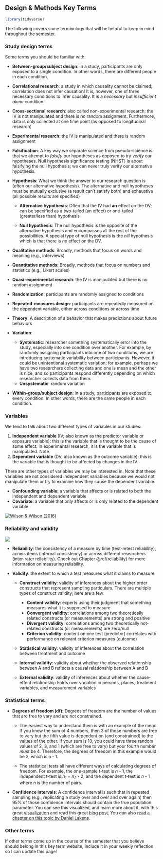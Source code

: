 ## Design & Methods Key Terms

```r
library(tidyverse)
```

The following covers some terminology that will be helpful to keep in mind throughout the semester.

### Study design terms

Some terms you should be familiar with:

-   **Between-group/subject design**: in a study, participants are only exposed to a single condition. In other words, there are different people in each condition.

-   **Correlational research**: a study in which causality cannot be claimed; correlation does not infer causation! It is, however, one of three necessary conditions to infer causality. It is a *necessary* but *insufficient alone* condition.

-   **Cross-sectional research**: also called non-experimental research; the IV is not manipulated and there is no random assignment. Furthermore, data is only collected at one time point (as opposed to longitudinal research)

-   **Experimental research**: the IV is manipulated and there is random assignment

-   **Falsification**: A key way we separate science from pseudo-science is that we attempt to *falsify* our hypotheses as opposed to try *verify* our hypotheses. Null hypothesis significance testing (NHST) is about falsifying the null hypothesis; we can never truly verify our alternative hypothesis.

-   **Hypothesis**: What we think the answer to our research question is (often our alternative hypothesis). The alternative and null hypotheses must be mutually exclusive (a result can't satisfy both) and exhaustive (all possible results are specified)

    -   **Alternative hypothesis**: Often that the IV had **an** effect on the DV; can be specified as a two-tailed (an effect) or one-tailed (greater/less than) hypothesis

    -   **Null hypothesis**: The null hypothesis is the opposite of the alternative hypothesis and encompasses all the rest of the possibilities. A special type of null hypothesis is the *nill* hypothesis which is that there is *no* effect on the DV.

-   **Qualitative methods**: Broadly, methods that focus on words and meaning (e.g., interviews)

-   **Quantitative methods**: Broadly, methods that focus on numbers and statistics (e.g., Likert scales)

-   **Quasi-experimental research**: the IV is manipulated but there is no random assignment

-   **Randomization**: participants are randomly assigned to conditions

-   **Repeated-measures design**: participants are repeatedly measured on the dependent variable, either across conditions or across time

-   **Theory**: A description of a behavior that makes predictions about future behaviors

-   **Variation**:

    -   **Systematic**: researcher something systematically error into the study, especially into one condition over another. For example, by randomly assigning participants into one of two conditions, we are introducing systematic variability between participants. However, it could be unintentional systematic variation; for example, perhaps we have two researchers collecting data and one is mean and the other is nice, and so participants respond differently depending on which researcher collects data from them.
    -   **Unsystematic**: random variation

-   **Within-group/subject design**: in a study, participants are exposed to every condition. In other words, there are the same people in each condition.

### Variables

We tend to talk about two different types of variables in our studies:

1.  **Independent variable** (IV; also known as the predictor variable or exposure variable): this is the variable that is thought to be the cause of some effect. In experimental research, it is the variable that is manipulated. Note
2.  **Dependent variable** (DV; also known as the outcome variable): this is the variable that is thought to be affected by changes in the IV.

There are other types of variables we may be interested in. Note that these variables are not considered independent variables because we would not manipulate them or try to examine how they cause the dependent variable.

-   **Confounding variable**: a variable that affects or is related to both the independent and dependent variable
-   **Covariate**: a variable that only affects or is only related to the dependent variable

[![Wilson & Wilson (2016)](images/02-stats-foundations/Possible-relationships-of-a-covariate-and-a-confounder-to-an-exposure-variable-and-an.png)](https://www.researchgate.net/publication/299415540_Confounding_and_causation_in_the_epidemiology_of_lead)

### Reliability and validity

![](images/01-intro/reliability-validity.jpg)

-   **Reliability**: the consistency of a measure by time (test-retest reliability), across items (internal consistency) or across different researchers (inter-rater reliability). Check out Chapter \@ref(reliability) for more information on measuring reliability.

-   **Validity**: the extent to which a test measures what it claims to measure

    -   **Construct validity**: validity of inferences about the higher order constructs that represent sampling particulars. There are multiple types of construct validity; here are a few:

        -   **Content validity**: experts using their judgment that something measures what it is supposed to measure
        -   **Convergent validity**: correlations among two theoretically related constructs (or measurements) are strong and positive
        -   **Divergent validity**: correlations among two theoretically not-related constructs (or measurements) are zero/null
        -   **Criterion validity**: content on one test (predictor) correlates with performance on relevant criterion measures (outcome)

    -   **Statistical validity**: validity of inferences about the correlation between treatment and outcome

    -   **Internal validity**: validity about whether the observed relationship between A and B reflects a causal relationship between A and B

    -   **External validity**: validity of inferences about whether the cause-effect relationship holds over variation in persons, places, treatment variables, and measurement variables

### Statistical terms

-   **Degrees of freedom (df)**: Degrees of freedom are the number of values that are free to vary and are not constrained.

    -   The easiest way to understand them is with an example of the mean. If you know the sum of 4 numbers, then 3 of those numbers are free to vary but the fifth value is dependent on (and constrained) to the values of the other. If your sum is 10, you could have three random values of 2, 3, and 1 (which are free to vary) but your fourth number *must* be 4. Therefore, the degrees of freedom in this example would be 3, which is n - 1.

    -   The statistical tests all have different ways of calculating degrees of freedom. For example, the one-sample t-test is *n* - 1, the independent t-test is *n~1~* + *n~2~* - 2, and the dependent t-test is *n* - 1 where *n* is the number of pairs.

-   **Confidence intervals**: A confidence interval is such that in repeated sampling (e.g., replicating a study over and over and over again) then 95% of those confidence intervals should contain the true population parameter. You can see this visualized, and learn more about it, with this great [visualization](https://rpsychologist.com/d3/ci/) and read this great [blog post](http://daniellakens.blogspot.com/2016/03/the-difference-between-confidence.html). You can also [read a chapter on this topic by Daniel Lakens](https://lakens.github.io/statistical_inferences/confint.html).

### Other terms

If other terms come up in the course of the semester that you believe should belong in this key term website, include it in your weekly reflection so I can update this page!
